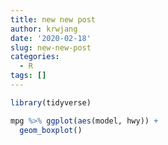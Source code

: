 ```yaml
---
title: new new post
author: krwjang
date: '2020-02-18'
slug: new-new-post
categories:
  - R
tags: []
---
```

```r
library(tidyverse)

mpg %>% ggplot(aes(model, hwy)) +
  geom_boxplot()

```

